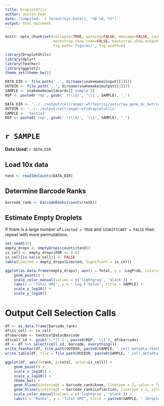 ```yaml
---
title: DropletUtils
author: Justin Fear
date: 'Compiled: `r format(Sys.Date(), "%B %d, %Y")`'
output: html_document
---
```


```r
knitr::opts_chunk$set(collapse=TRUE, warning=FALSE, message=FALSE, cache.lazy=FALSE,
                      bootstrap.show.code=FALSE, bootstrap.show.output=FALSE, dev=c('png', 'svg'), 
                      fig.path='figures/', fig.width=8)
```

```r
library(DropletUtils)
library(dplyr)
library(feather)
library(ggplot2)
theme_set(theme_bw())
```

```r
DATA_DIR <- file.path('..', dirname(snakemake@input[[1]]))
OUTDIR <- file.path('..', dirname(snakemake@output[[1]]))
SAMPLE <- snakemake@wildcards[['sample']]
REP <- paste0('rep', gsub('.*(\\d)', '\\1', SAMPLE), '_')
```

```r
DATA_DIR <- '../../output/cellranger-wf/testis1/outs/raw_gene_bc_matrices/dmelr6-24'
OUTDIR <- '../../output/cellranger-wf/dropletutils'
SAMPLE <- 'testis1'
REP <- paste0('rep', gsub('.*(\\d)', '\\1', SAMPLE), '_')
```

# `r SAMPLE`

**Data Used:** `r DATA_DIR`

## Load 10x data
```r
tenX <- read10xCounts(DATA_DIR)
```

## Determine Barcode Ranks
```r
barcode_rank <- barcodeRanks(counts(tenX))
```

## Estimate Empty Droplets

If there is a large number of `Limited = TRUE` and `SIGNIFICANT = FALSE` then repeat with more permutations.

```r
set.seed(42)
empty_drops <- emptyDrops(counts(tenX))
is_cell <- empty_drops$FDR <= 0.01
is_cell[is.na(is_cell)] <- FALSE
table(Limited = empty_drops$Limited, Signifcant = is_cell)
```

```r
ggplot(as.data.frame(empty_drops), aes(x = Total, y = -LogProb, color=is_cell)) + 
    geom_point() +
    scale_color_manual(values = c('lightgray', 'black')) + 
    labs(x = 'Total UMI', y = '-Log P-Value', title = SAMPLE) +
    scale_x_log10() + 
    scale_y_log10()
```

# Output Cell Selection Calls
```r
df <- as.data.frame(barcode_rank)
df$is_cell <- is_cell
df$barcode <- tenX@colData$Barcode
df$cell_id <- gsub('(.*?)-1', paste0(REP, '\\1'), df$barcode)
df <- df %>% select(cell_id, barcode, everything())
write_feather(df, file.path(OUTDIR, paste0(SAMPLE, '_cell_metadta.feather')))
write.table(df, file = file.path(OUTDIR, paste0(SAMPLE, '_cell_metadta.tsv')), sep = '\t', quote = FALSE, row.names = FALSE)
```

```r
ggplot(df, aes(x=rank, y=total, color=is_cell)) + 
    geom_point() + 
    scale_x_log10() + 
    scale_y_log10() +
    theme_bw() +
    geom_hline(yintercept = barcode_rank$knee, linetype = 2, color = "dodgerBlue") +
    geom_hline(yintercept = barcode_rank$inflection, linetype = 2, color = "forestgreen") + 
    scale_color_manual(values = c('lightgray', 'black')) +
    labs(x = "Ranks", y = "Total UMI", title = paste0(SAMPLE, ' (DropletUtils)'))
```

